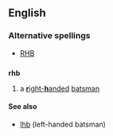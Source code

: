 ==English==

===Alternative spellings===
*[[RHB]]

==={{initialism}}===
'''rhb'''

#{{cricket}} a [[right-handed|'''r'''ight-'''h'''anded]] [[batsman]]

====See also====
*[[lhb]] (left-handed batsman)